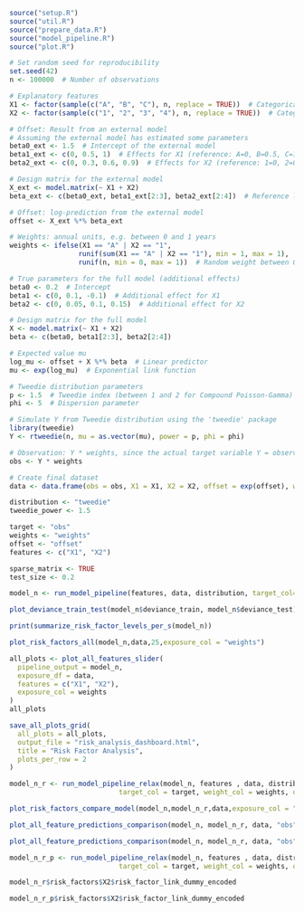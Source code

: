 
```r
source("setup.R")
source("util.R")
source("prepare_data.R")
source("model_pipeline.R")
source("plot.R")
```


```r
# Set random seed for reproducibility
set.seed(42)
n <- 100000  # Number of observations

# Explanatory features
X1 <- factor(sample(c("A", "B", "C"), n, replace = TRUE))  # Categorical variable with levels A, B, C
X2 <- factor(sample(c("1", "2", "3", "4"), n, replace = TRUE))  # Categorical variable with levels 1-4

# Offset: Result from an external model
# Assuming the external model has estimated some parameters
beta0_ext <- 1.5  # Intercept of the external model
beta1_ext <- c(0, 0.5, 1)  # Effects for X1 (reference: A=0, B=0.5, C=1)
beta2_ext <- c(0, 0.3, 0.6, 0.9)  # Effects for X2 (reference: 1=0, 2=0.3, 3=0.6, 4=0.9)

# Design matrix for the external model
X_ext <- model.matrix(~ X1 + X2)
beta_ext <- c(beta0_ext, beta1_ext[2:3], beta2_ext[2:4])  # Reference levels excluded

# Offset: log-prediction from the external model
offset <- X_ext %*% beta_ext

# Weights: annual units, e.g. between 0 and 1 years
weights <- ifelse(X1 == "A" | X2 == "1", 
                 runif(sum(X1 == "A" | X2 == "1"), min = 1, max = 1),  # Full weight for A or 1
                 runif(n, min = 0, max = 1))  # Random weight between 0-1 for others

# True parameters for the full model (additional effects)
beta0 <- 0.2  # Intercept
beta1 <- c(0, 0.1, -0.1)  # Additional effect for X1
beta2 <- c(0, 0.05, 0.1, 0.15)  # Additional effect for X2

# Design matrix for the full model
X <- model.matrix(~ X1 + X2)
beta <- c(beta0, beta1[2:3], beta2[2:4])

# Expected value mu
log_mu <- offset + X %*% beta  # Linear predictor
mu <- exp(log_mu)  # Exponential link function

# Tweedie distribution parameters
p <- 1.5  # Tweedie index (between 1 and 2 for Compound Poisson-Gamma)
phi <- 5  # Dispersion parameter

# Simulate Y from Tweedie distribution using the 'tweedie' package
library(tweedie)
Y <- rtweedie(n, mu = as.vector(mu), power = p, phi = phi)

# Observation: Y * weights, since the actual target variable Y = observation / weight
obs <- Y * weights

# Create final dataset
data <- data.frame(obs = obs, X1 = X1, X2 = X2, offset = exp(offset), weights = weights)
```

```r
distribution <- "tweedie"
tweedie_power <- 1.5

target <- "obs"
weights <- "weights"
offset <- "offset"
features <- c("X1", "X2")

sparse_matrix <- TRUE
test_size <- 0.2
```

```r
model_n <- run_model_pipeline(features, data, distribution, target_col=target, weight_col=weights, offset_col=offset, sparse_matrix=sparse_matrix, test_size = test_size, tweedie_power = tweedie_power)
```

```r
plot_deviance_train_test(model_n$deviance_train, model_n$deviance_test)
```

```r
print(summarize_risk_factor_levels_per_s(model_n))
```

```r
plot_risk_factors_all(model_n,data,25,exposure_col = "weights")
```


```r
all_plots <- plot_all_features_slider(
  pipeline_output = model_n,
  exposure_df = data,
  features = c("X1", "X2"),
  exposure_col = weights
)
all_plots
```


```r
save_all_plots_grid(
  all_plots = all_plots, 
  output_file = "risk_analysis_dashboard.html",
  title = "Risk Factor Analysis", 
  plots_per_row = 2
)
```


```r
model_n_r <- run_model_pipeline_relax(model_n, features , data, distribution,
                           target_col = target, weight_col = weights, offset_col = offset, split_index = model_n$split, gamma=0, sparse_matrix=TRUE)
```

```r
plot_risk_factors_compare_model(model_n,model_n_r,data,exposure_col = "weights", lambda_index = 25)
```


```r
plot_all_feature_predictions_comparison(model_n, model_n_r, data, "obs", "weights", lambda_index = 25, "train")
```

```r
plot_all_feature_predictions_comparison(model_n, model_n_r, data, "obs", "weights", lambda_index = 25, "test")
```


```r
model_n_r_p <- run_model_pipeline_relax(model_n, features , data, distribution,
                           target_col = target, weight_col = weights, offset_col = offset, split_index = model_n$split, gamma=0, sparse_matrix=TRUE, mode = "partial_fit", lambda_index=c(23:25))
```

```r
model_n_r$risk_factors$X2$risk_factor_link_dummy_encoded
```

```r
model_n_r_p$risk_factors$X2$risk_factor_link_dummy_encoded
```

